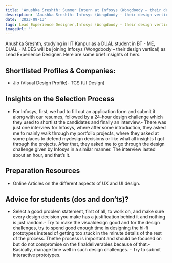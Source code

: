 ```yaml
---
title: 'Anushka Sreshth: Summer Intern at Infosys (Wongdoody – their design vertical)'
description: 'Anushka Sreshth: Infosys (Wongdoody – their design vertical)(Lead Experience Designer)'
date: '2023-09-13'
tags: Lead Experience Designer,Infosys (Wongdoody – their design vertical),Placement
imageUrl: ''
---
```


Anushka Sreshth, studying in IIT Kanpur as a DUAL student in BT - ME, DUAL - M.DES will be joining Infosys (Wongdoody – their design vertical) as Lead Experience Designer. Here are some brief insights of hers.

## Shortlisted Profiles & Companies:
- Jio (Visual Design Profile)- TCS (UI Design)

## Insights on the Selection Process
- For Infosys, first, we had to fill out an application form and submit it along with our resumes, followed by a 24-hour design challenge which they used to shortlist the candidates and finally an interview.- There was just one interview for Infosys, where after some introduction, they asked me to mainly walk through my portfolio projects, where they asked at some places to defend mydesign decisions or like what all insights I got through the projects. After that, they asked me to go through the design challenge given by Infosys in a similar manner. The interview lasted about an hour, and that’s it.

##  Preparation Resources
- Online Articles on the different aspects of UX and UI design.

## Advice for students (dos and don’ts)? 
- Select a good problem statement, first of all, to work on, and make sure every design decision you make has a justification behind it and nothing is just random.- Try to make the visualdesign good and for the design challenges, try to spend good enough time in designing the hi-fi prototypes instead of getting too stuck in the minute details of the rest of the process. Thethe process is important and should be focused on but do not compromise on the finaldeliverables because of that.- Basically, manage time well in such design challenges. - Try to submit interactive prototypes.

